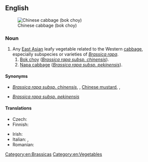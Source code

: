 ==English==
{{slim-wikipedia}}
[[Image:Bokchoy.jpg|thumb|Chinese cabbage (bok choy)]]

===Noun===
{{en-noun|-|s}}

# Any [[East Asian]] leafy vegetable related to the Western [[cabbage]], especially subspecies or varieties of ''[[Brassica rapa]]''.
## [[bok choy|Bok choy]] (''[[Brassica rapa subsp. chinensis]]'').
## [[napa cabbage|Napa cabbage]] (''[[Brassica rapa subsp. pekinensis]]'').

====Synonyms====
* {{sense|bok choy}} ''[[Brassica rapa subsp. chinensis]]'', {{vern|Chinese chard}}, [[Chinese mustard]], {{vern|celery mustard}}, {{vern|spoon cabbage}}
* {{sense|napa cabbage}} ''[[Brassica rapa subsp. pekinensis]]''

====Translations====
{{trans-top|leafy vegetable}}
* Czech: {{t|cs|čínské zelí|n}}
* Finnish: {{t+|fi|kiinankaali}}
{{trans-mid}}
* Irish: {{t|ga|cabáiste Síneach|m}}
* Italian: {{t|it|cavolo di Pechino|m}}, {{t|it|cavolo cinese|m}}
* Romanian: {{t|ro|varză chinezească|f}}
{{trans-bottom}}

{{trans-see|bok choy}}

{{trans-see|napa cabbage}}

[[Category:en:Brassicas]]
[[Category:en:Vegetables]]